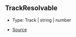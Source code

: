 ## TrackResolvable

- Type: Track \| string \| number

- [Source](https://github.com/Androz2091/discord-player/blob/fe42dd7/packages/discord-player/src/fabric/Track.ts#L9)